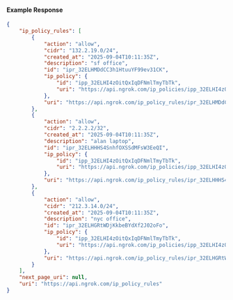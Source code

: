 #### Example Response

```json
{
	"ip_policy_rules": [
		{
			"action": "allow",
			"cidr": "132.2.19.0/24",
			"created_at": "2025-09-04T10:11:35Z",
			"description": "sf office",
			"id": "ipr_32ELHMDdCC3h1HtuuYF99ev31CK",
			"ip_policy": {
				"id": "ipp_32ELHI4zOitQxIqDFNmlTmyTbTk",
				"uri": "https://api.ngrok.com/ip_policies/ipp_32ELHI4zOitQxIqDFNmlTmyTbTk"
			},
			"uri": "https://api.ngrok.com/ip_policy_rules/ipr_32ELHMDdCC3h1HtuuYF99ev31CK"
		},
		{
			"action": "allow",
			"cidr": "2.2.2.2/32",
			"created_at": "2025-09-04T10:11:35Z",
			"description": "alan laptop",
			"id": "ipr_32ELHHHS4SnhfOXSSdMFsW3EeQI",
			"ip_policy": {
				"id": "ipp_32ELHI4zOitQxIqDFNmlTmyTbTk",
				"uri": "https://api.ngrok.com/ip_policies/ipp_32ELHI4zOitQxIqDFNmlTmyTbTk"
			},
			"uri": "https://api.ngrok.com/ip_policy_rules/ipr_32ELHHHS4SnhfOXSSdMFsW3EeQI"
		},
		{
			"action": "allow",
			"cidr": "212.3.14.0/24",
			"created_at": "2025-09-04T10:11:35Z",
			"description": "nyc office",
			"id": "ipr_32ELHGRtWDjKkbeBYdXf2J02oFo",
			"ip_policy": {
				"id": "ipp_32ELHI4zOitQxIqDFNmlTmyTbTk",
				"uri": "https://api.ngrok.com/ip_policies/ipp_32ELHI4zOitQxIqDFNmlTmyTbTk"
			},
			"uri": "https://api.ngrok.com/ip_policy_rules/ipr_32ELHGRtWDjKkbeBYdXf2J02oFo"
		}
	],
	"next_page_uri": null,
	"uri": "https://api.ngrok.com/ip_policy_rules"
}
```
